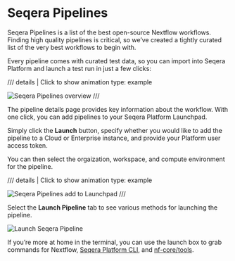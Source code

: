 # Seqera Pipelines

Seqera Pipelines is a list of the best open-source Nextflow workflows. Finding high quality pipelines is critical, so we’ve created a tightly curated list of the very best workflows to begin with.

Every pipeline comes with curated test data, so you can import into Seqera Platform and launch a test run in just a few clicks:

/// details | Click to show animation
    type: example

![Seqera Pipelines overview](assets/seqera-pipelines-overview.gif)
///

The pipeline details page provides key information about the workflow. With one click, you can add pipelines to your Seqera Platform Launchpad.

Simply click the **Launch** button, specify whether you would like to add the pipeline to a Cloud or Enterprise instance, and provide your Platform user access token.

You can then select the orgaization, workspace, and compute environment for the pipeline. 

/// details | Click to show animation
    type: example

![Seqera Pipelines add to Launchpad](assets/seqera-pipelines-add-pipeline.gif)
///

Select the **Launch Pipeline** tab to see various methods for launching the pipeline.

![Launch Seqera Pipeline](assets/seqera-pipelines-launch-cli.png)

If you’re more at home in the terminal, you can use the launch box to grab commands for Nextflow, [Seqera Platform CLI](014_automation_on_the_seqera_platform.md), and [nf-core/tools](https://nf-co.re/docs/nf-core-tools).
